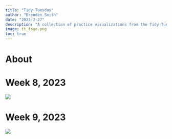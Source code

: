 ```yaml
---
title: "Tidy Tuesday"
author: "Brenden Smith"
date: "2023-2-27"
description: "A collection of practice visualizations from the Tidy Tuesday weekly data project."
image: tt_logo.png
toc: true
---
```


# About

# Week 8, 2023

![](tt-w8-2023.png)

# Week 9, 2023

![](tt-week9.png)
